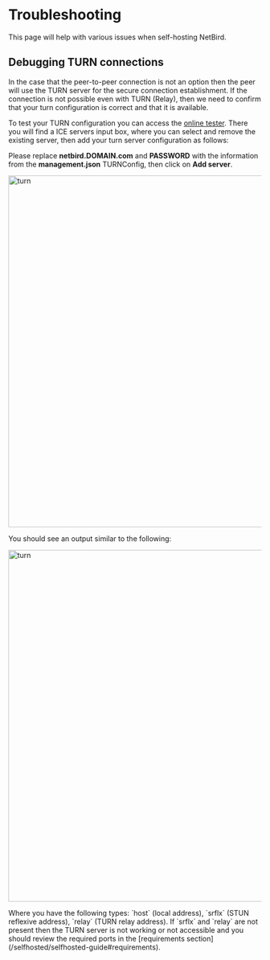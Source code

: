 # Troubleshooting
This page will help with various issues when self-hosting NetBird.
## Debugging TURN connections

In the case that the peer-to-peer connection is not an option then the peer will use the TURN server for the secure connection establishment. If the connection is not possible even with TURN (Relay),
then we need to confirm that your turn configuration is correct and that it is available.

To test your TURN configuration you can access the [online tester](https://webrtc.github.io/samples/src/content/peerconnection/trickle-ice).
There you will find a ICE servers input box, where you can select and remove the existing server, then add your turn server
configuration as follows:

Please replace <b>netbird.DOMAIN.com</b> and <b>PASSWORD</b> with the information from the <b>management.json</b> TURNConfig, then click on <b>Add server</b>.

<p>
    <img src="/docs-static/img/troubleshooting/turn.png" alt="turn" width="700" className="imagewrapper"/>
</p>

You should see an output similar to the following:
<p>
    <img src="/docs-static/img/troubleshooting/turn-test-out.png" alt="turn" width="700" className="imagewrapper"/>
</p>
Where you have the following types: `host` (local address), `srflx` (STUN reflexive address), `relay`
(TURN relay address). If `srflx` and `relay` are not present then the TURN server is not working or not accessible and you should review the required ports in the [requirements section](/selfhosted/selfhosted-guide#requirements).
